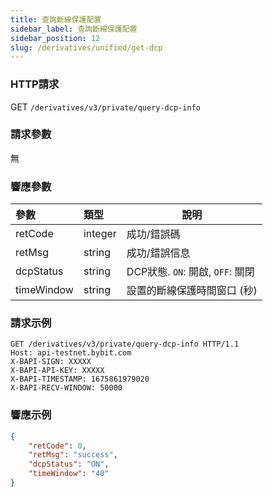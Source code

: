 ```yaml
---
title: 查詢斷線保護配置
sidebar_label: 查詢斷線保護配置
sidebar_position: 12
slug: /derivatives/unified/get-dcp
---
```


### HTTP請求
GET `/derivatives/v3/private/query-dcp-info`

### 請求參數
無

### 響應參數
| 參數 | 類型 | 說明|
|:----- |:-----|----- |
|retCode |integer |成功/錯誤碼|
|retMsg |string |成功/錯誤信息|
|dcpStatus |string |DCP狀態. `ON`: 開啟, `OFF`: 關閉|
|timeWindow |string |設置的斷線保護時間窗口 (秒)|

### 請求示例

```http
GET /derivatives/v3/private/query-dcp-info HTTP/1.1
Host: api-testnet.bybit.com
X-BAPI-SIGN: XXXXX
X-BAPI-API-KEY: XXXXX
X-BAPI-TIMESTAMP: 1675861979020
X-BAPI-RECV-WINDOW: 50000
```

### 響應示例

```json
{
    "retCode": 0,
    "retMsg": "success",
    "dcpStatus": "ON",
    "timeWindow": "40"
}
```